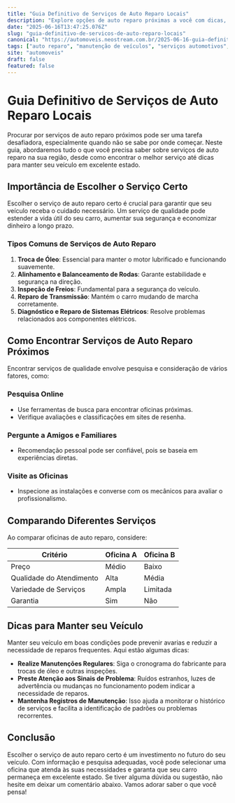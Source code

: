 ```yaml
---
title: "Guia Definitivo de Serviços de Auto Reparo Locais"
description: "Explore opções de auto reparo próximas a você com dicas, comparações e recomendações para manter seu veículo em perfeito estado."
date: "2025-06-16T13:47:25.076Z"
slug: "guia-definitivo-de-servicos-de-auto-reparo-locais"
canonical: "https://automoveis.neostream.com.br/2025-06-16-guia-definitivo-de-servicos-de-auto-reparo-locais"
tags: ["auto reparo", "manutenção de veículos", "serviços automotivos", "oficinas mecânicas", "guia de auto reparo"]
site: "automoveis"
draft: false
featured: false
---
```


# Guia Definitivo de Serviços de Auto Reparo Locais

Procurar por serviços de auto reparo próximos pode ser uma tarefa desafiadora, especialmente quando não se sabe por onde começar. Neste guia, abordaremos tudo o que você precisa saber sobre serviços de auto reparo na sua região, desde como encontrar o melhor serviço até dicas para manter seu veículo em excelente estado.

## Importância de Escolher o Serviço Certo

Escolher o serviço de auto reparo certo é crucial para garantir que seu veículo receba o cuidado necessário. Um serviço de qualidade pode estender a vida útil do seu carro, aumentar sua segurança e economizar dinheiro a longo prazo.

### Tipos Comuns de Serviços de Auto Reparo

1. **Troca de Óleo**: Essencial para manter o motor lubrificado e funcionando suavemente.
2. **Alinhamento e Balanceamento de Rodas**: Garante estabilidade e segurança na direção.
3. **Inspeção de Freios**: Fundamental para a segurança do veículo.
4. **Reparo de Transmissão**: Mantém o carro mudando de marcha corretamente.
5. **Diagnóstico e Reparo de Sistemas Elétricos**: Resolve problemas relacionados aos componentes elétricos.

## Como Encontrar Serviços de Auto Reparo Próximos

Encontrar serviços de qualidade envolve pesquisa e consideração de vários fatores, como:

### Pesquisa Online

- Use ferramentas de busca para encontrar oficinas próximas.
- Verifique avaliações e classificações em sites de resenha.

### Pergunte a Amigos e Familiares

- Recomendação pessoal pode ser confiável, pois se baseia em experiências diretas.

### Visite as Oficinas

- Inspecione as instalações e converse com os mecânicos para avaliar o profissionalismo.

## Comparando Diferentes Serviços

Ao comparar oficinas de auto reparo, considere:

| Critério             | Oficina A | Oficina B |
|----------------------|----------|----------|
| Preço                | Médio    | Baixo    |
| Qualidade do Atendimento | Alta     | Média    |
| Variedade de Serviços| Ampla    | Limitada |
| Garantia             | Sim      | Não      |

## Dicas para Manter seu Veículo

Manter seu veículo em boas condições pode prevenir avarias e reduzir a necessidade de reparos frequentes. Aqui estão algumas dicas:

- **Realize Manutenções Regulares**: Siga o cronograma do fabricante para trocas de óleo e outras inspeções.
- **Preste Atenção aos Sinais de Problema**: Ruídos estranhos, luzes de advertência ou mudanças no funcionamento podem indicar a necessidade de reparos.
- **Mantenha Registros de Manutenção**: Isso ajuda a monitorar o histórico de serviços e facilita a identificação de padrões ou problemas recorrentes.

## Conclusão

Escolher o serviço de auto reparo certo é um investimento no futuro do seu veículo. Com informação e pesquisa adequadas, você pode selecionar uma oficina que atenda às suas necessidades e garanta que seu carro permaneça em excelente estado. Se tiver alguma dúvida ou sugestão, não hesite em deixar um comentário abaixo. Vamos adorar saber o que você pensa!
